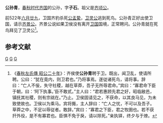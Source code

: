 {{模板:Infobox 先秦人物
|名称=公孙青
|姓=[[姜姓|姜]]
|氏=
|名=青
|字=子石
|别名=
|别字=
|谥号=
|时代=春秋
|国家=[[齐国|齐]] 
|身份=公孙
|出生=
|逝世=
|父=
}}
'''公孙青'''，[[春秋时代|春秋时代]][[齐国|齐国]]的公孙，字'''子石'''。祖父是[[齐顷公|齐顷公]]。

前522年[[六月廿九|六月廿九]]，卫国齐豹杀死[[公孟絷|公孟絷]]，[[卫灵公|卫灵公]]逃到死鸟。公孙青正好出使卫国，请示[[齐景公|齐景公]]。齐景公说如果卫侯没有离开[[卫国|卫国]]国境，正常聘问。公孙青就在死鸟拜见了卫灵公<ref>《[[s:春秋左氏傳/昭公|春秋左氏傳 昭公二十年]]》：齐侯使'''公孙青'''聘于卫。既出，闻卫乱，使请所聘。公曰：“犹在竟内，则卫君也。”乃将事焉。遂従诸死鸟，请将事。辞曰：“亡人不佞，失守社稷，越在草莽，吾子无所辱君命。”宾曰：“寡君命下臣于朝，曰：‘阿下执事。’臣不敢贰。”主人曰：“君若惠顾先君之好，昭临敝邑，镇抚其社稷，则有宗祧在。”乃止。卫侯固请见之，不获命，以其良马见，为未致使故也。卫侯以为乘马。宾将掫，主人辞曰：“亡人之忧，不可以及吾子。草莽之中，不足以辱従者。敢辞。”宾曰：“寡君之下臣，君之牧圉也。若不获扞外役，是不有寡君也。臣惧不免于戾，请以除死。”亲执铎，终夕与于燎。</ref>。

==参考文献==
<references/>

[[Category:姜姓|G]]
[[Category:姜齐君主家族|G]]
[[Category:姜齐官员|G]]